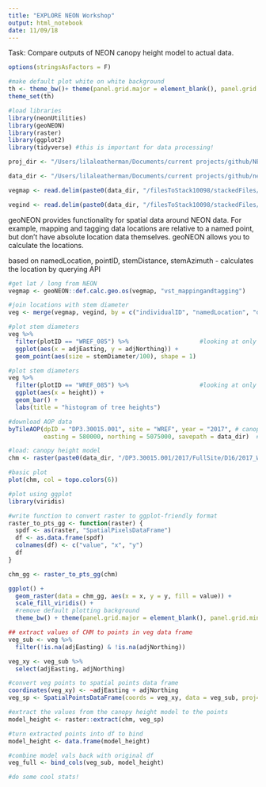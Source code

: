 ```yaml
---
title: "EXPLORE NEON Workshop"
output: html_notebook
date: 11/09/18
---
```


Task: Compare outputs of NEON canopy height model to actual data.

```r

options(stringsAsFactors = F)

#make default plot white on white background
th <- theme_bw()+ theme(panel.grid.major = element_blank(), panel.grid.minor = element_blank())
theme_set(th)

#load libraries
library(neonUtilities)
library(geoNEON)
library(raster)
library(ggplot2)
library(tidyverse) #this is important for data processing!

proj_dir <- "/Users/lilaleatherman/Documents/current projects/github/NEON_Explore/LeathermanLST_ExploreNEONData"

data_dir <- "/Users/lilaleatherman/Documents/current projects/github/neon_data_workshop/data"

```

```r

vegmap <- read.delim(paste0(data_dir, "/filesToStack10098/stackedFiles/vst_mappingandtagging.csv"), sep = ",")

vegind <- read.delim(paste0(data_dir, "/filesToStack10098/stackedFiles/vst_apparentindividual.csv"), sep = ",")

```

geoNEON provides functionality for spatial data around NEON data. 
For example, mapping and tagging data locations are relative to a named point, but don't have absolute location data themselves. geoNEON allows you to calculate the locations.

based on namedLocation, pointID, stemDistance, stemAzimuth - calculates the location by querying API

```r

#get lat / long from NEON
vegmap <- geoNEON::def.calc.geo.os(vegmap, "vst_mappingandtagging")

#join locations with stem diameter
veg <- merge(vegmap, vegind, by = c("individualID", "namedLocation", "domainID", "siteID", "plotID"))

#plot stem diameters
veg %>%
  filter(plotID == "WREF_085") %>%                    #looking at only one plot
  ggplot(aes(x = adjEasting, y = adjNorthing)) +
  geom_point(aes(size = stemDiameter/100), shape = 1)

#plot stem diameters
veg %>%
  filter(plotID == "WREF_085") %>%                    #looking at only one plot
  ggplot(aes(x = height)) +
  geom_bar() + 
  labs(title = "histogram of tree heights")
```

```r

#download AOP data
byTileAOP(dpID = "DP3.30015.001", site = "WREF", year = "2017", # canopy height model
          easting = 580000, northing = 5075000, savepath = data_dir)  #here we're just using one value for E+N, but you can use a vector for E+N as well

```

```r

#load: canopy height model
chm <- raster(paste0(data_dir, "/DP3.30015.001/2017/FullSite/D16/2017_WREF_1/L3/DiscreteLidar/CanopyHeightModelGtif/NEON_D16_WREF_DP3_580000_5075000_CHM.tif"))

#basic plot
plot(chm, col = topo.colors(6))

#plot using ggplot
library(viridis)

#write function to convert raster to ggplot-friendly format
raster_to_pts_gg <- function(raster) {
  spdf <- as(raster, "SpatialPixelsDataFrame")
  df <- as.data.frame(spdf)
  colnames(df) <- c("value", "x", "y")
  df
}

chm_gg <- raster_to_pts_gg(chm)

ggplot() + 
  geom_raster(data = chm_gg, aes(x = x, y = y, fill = value)) + 
  scale_fill_viridis() + 
  #remove default plotting background
  theme_bw() + theme(panel.grid.major = element_blank(), panel.grid.minor = element_blank())

```

```r
## extract values of CHM to points in veg data frame
veg_sub <- veg %>%
  filter(!is.na(adjEasting) & !is.na(adjNorthing)) 

veg_xy <- veg_sub %>%
  select(adjEasting, adjNorthing)

#convert veg points to spatial points data frame
coordinates(veg_xy) <- ~adjEasting + adjNorthing
veg_sp <- SpatialPointsDataFrame(coords = veg_xy, data = veg_sub, proj4string = crs(chm))

#extract the values from the canopy height model to the points
model_height <- raster::extract(chm, veg_sp)

#turn extracted points into df to bind
model_height <- data.frame(model_height)

#combine model vals back with original df
veg_full <- bind_cols(veg_sub, model_height)

#do some cool stats!



```


